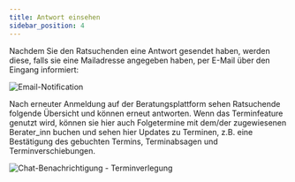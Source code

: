 ```yaml
---
title: Antwort einsehen
sidebar_position: 4
---
```

Nachdem Sie den Ratsuchenden eine Antwort gesendet haben, werden diese, falls sie eine Mailadresse angegeben haben, per E-Mail über den Eingang informiert:

![Email-Notification](../../../static/img/images-onlineberatung/02_Ratsuchende_EmailBenachrichtigung.png)

Nach erneuter Anmeldung auf der Beratungsplattform sehen Ratsuchende folgende Übersicht und können erneut antworten. Wenn das Terminfeature genutzt wird, können sie hier auch Folgetermine mit dem/der zugewiesenen Berater_inn buchen und sehen hier Updates zu Terminen, z.B. eine Bestätigung des gebuchten Termins, Terminabsagen und Terminverschiebungen.

![Chat-Benachrichtigung - Terminverlegung](../../../static/img/images-onlineberatung/02_Ratsuchende_TerminUpdate.png)